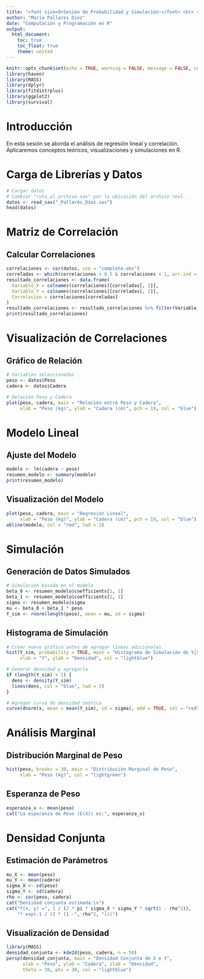 ---
title: "<font size=9>Sesión de Probabilidad y Simulación:</font> <br> <font size=12> **Regresión Lineal y Análisis de Correlación**</font>"
author: "María Pallares Diez"
date: "Computación y Programación en R"
output:
  html_document:
    toc: true
    toc_float: true
    theme: united
---

```{r setup, include=FALSE}
knitr::opts_chunk$set(echo = TRUE, warning = FALSE, message = FALSE, comment=" ", out.width = "0.7\textwidth", tidy = FALSE, fig.align = "center", fig.height = 4, fig.width = 6, prompt = TRUE, eval = TRUE)
library(haven)
library(MASS)
library(dplyr)
library(fitdistrplus)
library(ggplot2)
library(survival)
```

# Introducción

En esta sesión se aborda el análisis de regresión lineal y correlación.
Aplicaremos conceptos teóricos, visualizaciones y simulaciones en R.

# Carga de Librerías y Datos

```{r librerias-y-datos}
# Cargar datos
# Cambiar "ruta_al_archivo.sav" por la ubicación del archivo real.
datos <- read_sav("_Pallarés_Díez.sav")
head(datos)
```

# Matriz de Correlación

## Calcular Correlaciones

```{r matriz-correlacion}
correlaciones <- cor(datos, use = "complete.obs")
correladas <- which(correlaciones > 0.5 & correlaciones < 1, arr.ind = TRUE)
resultado_correlaciones <- data.frame(
  Variable_X = colnames(correlaciones)[correladas[, 1]],
  Variable_Y = colnames(correlaciones)[correladas[, 2]],
  Correlacion = correlaciones[correladas]
)
resultado_correlaciones <- resultado_correlaciones %>% filter(Variable_X != Variable_Y)
print(resultado_correlaciones)
```

# Visualización de Correlaciones

## Gráfico de Relación

```{r visualizacion-variables}
# Variables seleccionadas
peso <- datos$Peso
cadera <- datos$Cadera

# Relación Peso y Cadera
plot(peso, cadera, main = "Relación entre Peso y Cadera", 
     xlab = "Peso (kg)", ylab = "Cadera (cm)", pch = 19, col = "blue")
```

# Modelo Lineal

## Ajuste del Modelo

```{r modelo-lineal}
modelo <- lm(cadera ~ peso)
resumen_modelo <- summary(modelo)
print(resumen_modelo)
```

## Visualización del Modelo

```{r visualizacion-modelo-lineal}
plot(peso, cadera, main = "Regresión Lineal", 
     xlab = "Peso (kg)", ylab = "Cadera (cm)", pch = 19, col = "blue")
abline(modelo, col = "red", lwd = 2)
```

# Simulación

## Generación de Datos Simulados

```{r simulacion}
# Simulación basada en el modelo
beta_0 <- resumen_modelo$coefficients[1, 1]
beta_1 <- resumen_modelo$coefficients[2, 1]
sigma <- resumen_modelo$sigma
mu <- beta_0 + beta_1 * peso
Y_sim <- rnorm(length(peso), mean = mu, sd = sigma)
```

## Histograma de Simulación

```{r histograma-simulacion}
# Crear nuevo gráfico antes de agregar líneas adicionales
hist(Y_sim, probability = TRUE, main = "Histograma de Simulación de Y|X", 
     xlab = "Y", ylab = "Densidad", col = "lightblue")

# Generar densidad y agregarla
if (length(Y_sim) > 1) {
  dens <- density(Y_sim)
  lines(dens, col = "blue", lwd = 2)
}

# Agregar curva de densidad teórica
curve(dnorm(x, mean = mean(Y_sim), sd = sigma), add = TRUE, col = "red", lwd = 2)
```

# Análisis Marginal

## Distribución Marginal de Peso

```{r distribucion-peso}
hist(peso, breaks = 30, main = "Distribución Marginal de Peso", 
     xlab = "Peso (kg)", col = "lightgreen")
```

## Esperanza de Peso

```{r esperanza-peso}
esperanza_x <- mean(peso)
cat("La esperanza de Peso (E(X)) es:", esperanza_x)
```

# Densidad Conjunta

## Estimación de Parámetros

```{r densidad-conjunta}
mu_X <- mean(peso)
mu_Y <- mean(cadera)
sigma_X <- sd(peso)
sigma_Y <- sd(cadera)
rho <- cor(peso, cadera)
cat("Densidad conjunta estimada:\n")
cat("f(x, y) =", 1 / (2 * pi * sigma_X * sigma_Y * sqrt(1 - rho^2)), 
    "* exp(-1 / (2 * (1 -", rho^2, ")))")
```

## Visualización de Densidad

```{r visualizacion-densidad}
library(MASS)
densidad_conjunta <- kde2d(peso, cadera, n = 50)
persp(densidad_conjunta, main = "Densidad Conjunta de X e Y", 
      xlab = "Peso", ylab = "Cadera", zlab = "Densidad", 
      theta = 30, phi = 30, col = "lightblue")
```

